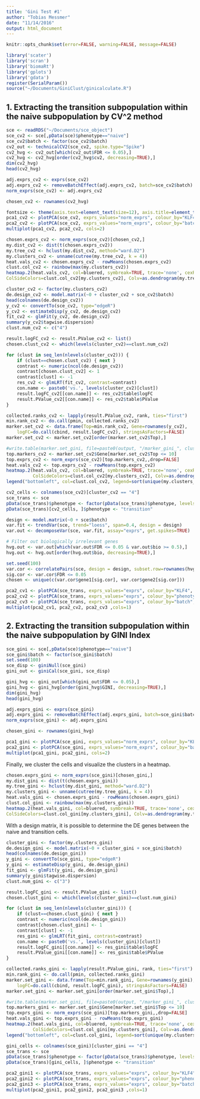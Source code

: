 ```yaml
---
title: 'Gini Test #1'
author: "Tobias Messmer"
date: "11/14/2016"
output: html_document
---
```


```r
knitr::opts_chunk$set(error=FALSE, warning=FALSE, message=FALSE)
```

```r
library('scater')
library('scran')
library('biomaRt')
library('gplots')
library('gdata')
register(SerialParam())
source("~/Documents/GiniClust/ginicalculate.R")
```

## 1. Extracting the transition subpopulation within the naive subpopulation by CV^2 method

```r
sce <- readRDS("~/Documents/sce_object")
sce_cv2 <- sce[,pData(sce)$phenotype=="naive"] 
sce_cv2$batch <- factor(sce_cv2$batch)
cv2_out <- technicalCV2(sce_cv2, spike.type="Spike")
cv2_hvg <- cv2_out[which(cv2_out$FDR <= 0.05),]
cv2_hvg <- cv2_hvg[order(cv2_hvg$cv2, decreasing=TRUE),]
dim(cv2_hvg)
head(cv2_hvg)

adj.exprs_cv2 <- exprs(sce_cv2)
adj.exprs_cv2 <- removeBatchEffect(adj.exprs_cv2, batch=sce_cv2$batch) 
norm_exprs(sce_cv2) <- adj.exprs_cv2

chosen_cv2 <- rownames(cv2_hvg)
```


```r
fontsize <- theme(axis.text=element_text(size=12), axis.title=element_text(size=16))
pca1_cv2 <- plotPCA(sce_cv2, exprs_values="norm_exprs", colour_by="KLF4", feature_set = chosen_cv2) + fontsize
pca2_cv2 <- plotPCA(sce_cv2, exprs_values="norm_exprs", colour_by="batch", feature_set = chosen_cv2) + fontsize
multiplot(pca1_cv2, pca2_cv2, cols=2)
```


```r
chosen.exprs_cv2 <- norm_exprs(sce_cv2)[chosen_cv2,]
my.dist_cv2 <- dist(t(chosen.exprs_cv2))
my.tree_cv2 <- hclust(my.dist_cv2, method="ward.D2")
my.clusters_cv2 <- unname(cutree(my.tree_cv2, k = 4)) 
heat.vals_cv2 <- chosen.exprs_cv2 - rowMeans(chosen.exprs_cv2) 
clust.col_cv2 <- rainbow(max(my.clusters_cv2))
heatmap.2(heat.vals_cv2, col=bluered, symbreak=TRUE, trace='none', cexRow=0.3,
ColSideColors=clust.col_cv2[my.clusters_cv2], Colv=as.dendrogram(my.tree_cv2), dendrogram = "column")
```

```r
cluster_cv2 <- factor(my.clusters_cv2)
de.design_cv2 <- model.matrix(~0 + cluster_cv2 + sce_cv2$batch) 
head(colnames(de.design_cv2))
y_cv2 <- convertTo(sce_cv2, type="edgeR")
y_cv2 <- estimateDisp(y_cv2, de.design_cv2) 
fit_cv2 <- glmFit(y_cv2, de.design_cv2)
summary(y_cv2$tagwise.dispersion)
clust.num_cv2 <- c("4")
```

```r
result.logFC_cv2 <- result.PValue_cv2 <- list()
chosen.clust_cv2 <- which(levels(cluster_cv2)==clust.num_cv2)

for (clust in seq_len(nlevels(cluster_cv2))) {
    if (clust==chosen.clust_cv2) { next }
    contrast <- numeric(ncol(de.design_cv2))
    contrast[chosen.clust_cv2] <- 1
    contrast[clust] <- -1
    res_cv2 <- glmLRT(fit_cv2, contrast=contrast)
    con.name <- paste0('vs.', levels(cluster_cv2)[clust]) 
    result.logFC_cv2[[con.name]] <- res_cv2$table$logFC 
    result.PValue_cv2[[con.name]] <- res_cv2$table$PValue
}

collected.ranks_cv2 <- lapply(result.PValue_cv2, rank, ties="first")
min.rank_cv2 <- do.call(pmin, collected.ranks_cv2)
marker.set_cv2 <- data.frame(Top=min.rank_cv2, Gene=rownames(y_cv2),
    logFC=do.call(cbind, result.logFC_cv2), stringsAsFactors=FALSE)
marker.set_cv2 <- marker.set_cv2[order(marker.set_cv2$Top),]

#write.table(marker.set_gini, file=paste0(output, "/marker_gini_", clust.num_gini, ".tsv"), sep="\t", quote=FALSE, col.names=NA) 
top.markers_cv2 <- marker.set_cv2$Gene[marker.set_cv2$Top <= 10]
top.exprs_cv2 <- norm_exprs(sce_cv2)[top.markers_cv2,,drop=FALSE]
heat.vals_cv2 <- top.exprs_cv2 - rowMeans(top.exprs_cv2)
heatmap.2(heat.vals_cv2, col=bluered, symbreak=TRUE, trace='none', cexRow=0.6, breaks = seq(-7,7, 1),  
          ColSideColors=clust.col_cv2[my.clusters_cv2], Colv=as.dendrogram(my.tree_cv2), dendrogram='column')
legend("bottomleft", col=clust.col_cv2, legend=sort(unique(my.clusters_cv2)), pch=16)
```


```r
cv2_cells <- colnames(sce_cv2)[cluster_cv2 == "4"]
sce_trans <- sce
pData(sce_trans)$phenotype <- factor(pData(sce_trans)$phenotype, levels = c(levels(pData(sce_trans)$phenotype), "transition"))
pData(sce_trans)[cv2_cells, ]$phenotype <- "transition"

design <- model.matrix(~0 + sce$batch)
var.fit <- trendVar(sce, trend="loess", span=0.4, design = design)
var.out <- decomposeVar(sce, var.fit, assay="exprs", get.spikes=TRUE)

# Filter out biologically irrelevant genes
hvg.out <- var.out[which(var.out$FDR <= 0.05 & var.out$bio >= 0.5),]
hvg.out <- hvg.out[order(hvg.out$bio, decreasing=TRUE),]

set.seed(100) 
var.cor <- correlatePairs(sce, design = design, subset.row=rownames(hvg.out)[1:1000]) 
sig.cor <- var.cor$FDR <= 0.05
chosen <- unique(c(var.cor$gene1[sig.cor], var.cor$gene2[sig.cor]))

pca2_cv1 <- plotPCA(sce_trans, exprs_values="exprs", colour_by="KLF4", feature_set = chosen) + fontsize
pca2_cv2 <- plotPCA(sce_trans, exprs_values="exprs", colour_by="phenotype", feature_set = chosen) + fontsize
pca2_cv3 <- plotPCA(sce_trans, exprs_values="exprs", colour_by="batch", feature_set = chosen) + fontsize
multiplot(pca2_cv1, pca2_cv2, pca2_cv3 ,cols=1)
```

## 2. Extracting the transition subpopulation within the naive subpopulation by GINI Index

```r
sce_gini <- sce[,pData(sce)$phenotype=="naive"] 
sce_gini$batch <- factor(sce_gini$batch)
set.seed(100)
sce_disp <- giniNull(sce_gini)
gini_out <- giniCal(sce_gini, sce_disp)

gini_hvg <- gini_out[which(gini_out$FDR <= 0.05),]
gini_hvg <- gini_hvg[order(gini_hvg$GINI, decreasing=TRUE),]
dim(gini_hvg)
head(gini_hvg)

adj.exprs_gini <- exprs(sce_gini)
adj.exprs_gini <- removeBatchEffect(adj.exprs_gini, batch=sce_gini$batch) 
norm_exprs(sce_gini) <- adj.exprs_gini

chosen_gini <- rownames(gini_hvg)
```

```r
pca1_gini <- plotPCA(sce_gini, exprs_values="norm_exprs", colour_by="KLF4", feature_set = chosen_gini) + fontsize
pca2_gini <- plotPCA(sce_gini, exprs_values="norm_exprs", colour_by="batch", feature_set = chosen_gini) + fontsize
multiplot(pca1_gini, pca2_gini, cols=2)
```

Finally, we cluster the cells and visualize the clusters in a heatmap.

```r
chosen.exprs_gini <- norm_exprs(sce_gini)[chosen_gini,]
my.dist_gini <- dist(t(chosen.exprs_gini))
my.tree_gini <- hclust(my.dist_gini, method="ward.D2")
my.clusters_gini <- unname(cutree(my.tree_gini, k = 4)) 
heat.vals_gini <- chosen.exprs_gini - rowMeans(chosen.exprs_gini) 
clust.col_gini <- rainbow(max(my.clusters_gini))
heatmap.2(heat.vals_gini, col=bluered, symbreak=TRUE, trace='none', cexRow=0.3,
ColSideColors=clust.col_gini[my.clusters_gini], Colv=as.dendrogram(my.tree_gini), dendrogram = "column")
```

With a design matrix, it is possible to determine the DE genes between the naive and transition cells.
```r
cluster_gini <- factor(my.clusters_gini)
de.design_gini <- model.matrix(~0 + cluster_gini + sce_gini$batch) 
head(colnames(de.design_gini))
y_gini <- convertTo(sce_gini, type="edgeR")
y_gini <- estimateDisp(y_gini, de.design_gini) 
fit_gini <- glmFit(y_gini, de.design_gini)
summary(y_gini$tagwise.dispersion)
clust.num_gini <- c("3")
```

```r
result.logFC_gini <- result.PValue_gini <- list()
chosen.clust_gini <- which(levels(cluster_gini)==clust.num_gini)

for (clust in seq_len(nlevels(cluster_gini))) {
    if (clust==chosen.clust_gini) { next }
    contrast <- numeric(ncol(de.design_gini))
    contrast[chosen.clust_gini] <- 1
    contrast[clust] <- -1
    res_gini <- glmLRT(fit_gini, contrast=contrast)
    con.name <- paste0('vs.', levels(cluster_gini)[clust]) 
    result.logFC_gini[[con.name]] <- res_gini$table$logFC 
    result.PValue_gini[[con.name]] <- res_gini$table$PValue
}

collected.ranks_gini <- lapply(result.PValue_gini, rank, ties="first")
min.rank_gini <- do.call(pmin, collected.ranks_gini)
marker.set_gini <- data.frame(Top=min.rank_gini, Gene=rownames(y_gini),
    logFC=do.call(cbind, result.logFC_gini), stringsAsFactors=FALSE)
marker.set_gini <- marker.set_gini[order(marker.set_gini$Top),]

#write.table(marker.set_gini, file=paste0(output, "/marker_gini_", clust.num_gini, ".tsv"), sep="\t", quote=FALSE, col.names=NA) 
top.markers_gini <- marker.set_gini$Gene[marker.set_gini$Top <= 10]
top.exprs_gini <- norm_exprs(sce_gini)[top.markers_gini,,drop=FALSE]
heat.vals_gini <- top.exprs_gini - rowMeans(top.exprs_gini)
heatmap.2(heat.vals_gini, col=bluered, symbreak=TRUE, trace='none', cexRow=0.6, breaks = seq(-7,7, 1),  
          ColSideColors=clust.col_gini[my.clusters_gini], Colv=as.dendrogram(my.tree_gini), dendrogram='column')
legend("bottomleft", col=clust.col_gini, legend=sort(unique(my.clusters_gini)), pch=16)
```


```r
gini_cells <- colnames(sce_gini)[cluster_gini == "4"]
sce_trans <- sce
pData(sce_trans)$phenotype <- factor(pData(sce_trans)$phenotype, levels = c("primed", "naive", "transition"))
pData(sce_trans)[gini_cells, ]$phenotype <- "transition"

pca2_gini1 <- plotPCA(sce_trans, exprs_values="exprs", colour_by="KLF4", feature_set = chosen) + fontsize
pca2_gini2 <- plotPCA(sce_trans, exprs_values="exprs", colour_by="phenotype", feature_set = chosen) + fontsize
pca2_gini3 <- plotPCA(sce_trans, exprs_values="exprs", colour_by="batch", feature_set = chosen) + fontsize
multiplot(pca2_gini1, pca2_gini2, pca2_gini3 ,cols=1)
```